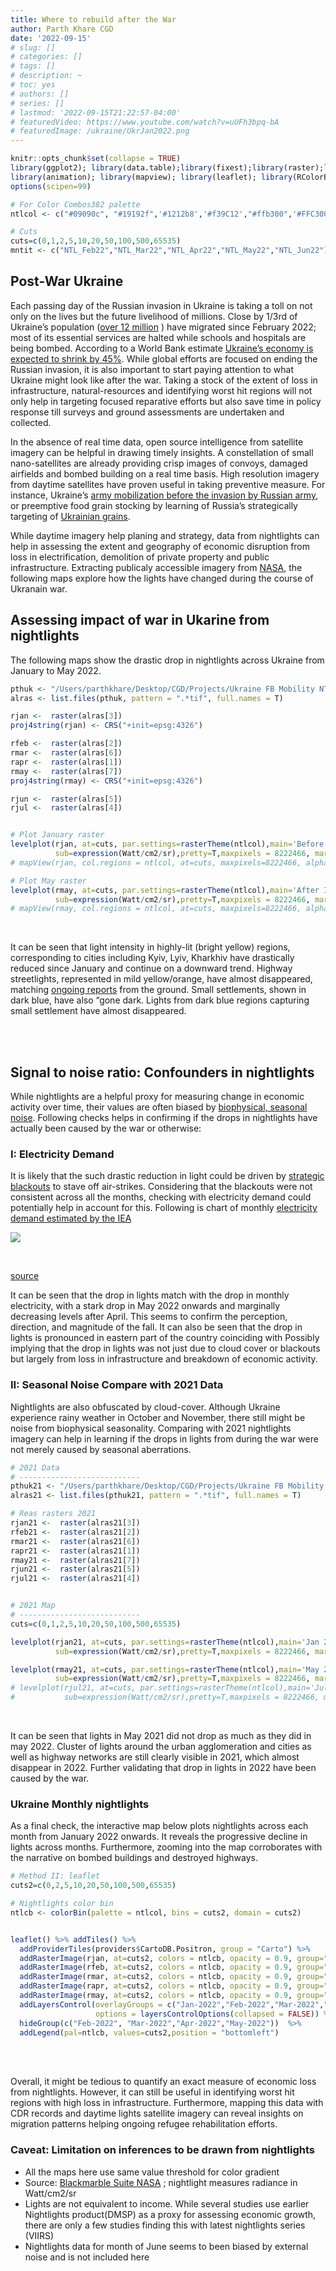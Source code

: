 ```yaml
---
title: Where to rebuild after the War
author: Parth Khare CGD
date: '2022-09-15'
# slug: []
# categories: []
# tags: []
# description: ~
# toc: yes
# authors: []
# series: []
# lastmod: '2022-09-15T21:22:57-04:00'
# featuredVideo: https://www.youtube.com/watch?v=uUFh3bpq-bA
# featuredImage: /ukraine/UkrJan2022.png
---
```




```r
knitr::opts_chunk$set(collapse = TRUE)
library(ggplot2); library(data.table);library(fixest);library(raster);library(rasterVis)
library(animation); library(mapview); library(leaflet); library(RColorBrewer)
options(scipen=99)

# For Color Combos382 palette
ntlcol <- c("#09090c", "#19192f",'#1212b8','#f39C12',"#ffb300",'#FFC300',"#ffe200")

# Cuts
cuts=c(0,1,2,5,10,20,50,100,500,65535)
mntit <- c("NTL_Feb22","NTL_Mar22","NTL_Apr22","NTL_May22","NTL_Jun22")

```

## Post-War Ukraine

Each passing day of the Russian invasion in Ukraine is taking a toll on not only on the lives but the future livelihood of millions. Close by 1/3rd of Ukraine's population ([over 12 million](https://news.un.org/en/focus/ukraine) ) have migrated since February 2022; most of its essential services are halted while schools and hospitals are being bombed. According to a World Bank estimate [Ukraine's economy is expected to shrink by 45%](https://www.worldbank.org/en/news/press-release/2022/04/10/russian-invasion-to-shrink-ukraine-economy-by-45-percent-this-year). While global efforts are focused on ending the Russian invasion, it is also important to start paying attention to what Ukraine might look like after the war. Taking a stock of the extent of loss in infrastructure, natural-resources and identifying worst hit regions will not only help in targeting focused reparative efforts but also save time in policy response till surveys and ground assessments are undertaken and collected.

In the absence of real time data, open source intelligence from satellite imagery can be helpful in drawing timely insights. A constellation of small nano-satellites are already providing crisp images of convoys, damaged airfields and bombed building on a real time basis. High resolution imagery from daytime satellites have proven useful in taking preventive measure. For instance, Ukraine's [army mobilization before the invasion by Russian army](https://www.space.com/russia-ukraine-invasion-satellite-photos), or preemptive food grain stocking by learning of Russia's strategically targeting of [Ukrainian grains](https://www.wired.com/story/satellites-ukraine-russia-grain/). 

While daytime imagery help planing and strategy, data from nightlights can help in assessing the extent and geography of economic disruption from loss in electrification, demolition of private property and public infrastructure. Extracting publicaly accessible imagery from [NASA](https://blackmarble.gsfc.nasa.gov/), the following maps explore how the lights have changed during the course of Ukranain war.



## Assessing impact of war in Ukarine from nightlights
The following maps show the drastic drop in nightlights across Ukraine from January to May 2022.

```r
pthuk <- "/Users/parthkhare/Desktop/CGD/Projects/Ukraine FB Mobility NTL/nightlights/Ukraine mosaics/2022"
alras <- list.files(pthuk, pattern = ".*tif", full.names = T)

rjan <-  raster(alras[3])
proj4string(rjan) <- CRS("+init=epsg:4326")

rfeb <-  raster(alras[2])
rmar <-  raster(alras[6])
rapr <-  raster(alras[1])
rmay <-  raster(alras[7])
proj4string(rmay) <- CRS("+init=epsg:4326")

rjun <-  raster(alras[5])
rjul <-  raster(alras[4])


# Plot January raster 
levelplot(rjan, at=cuts, par.settings=rasterTheme(ntlcol),main='Before Invasion: Jan 2022',
          sub=expression(Watt/cm2/sr),pretty=T,maxpixels = 8222466, margin=F)
# mapView(rjan, col.regions = ntlcol, at=cuts, maxpixels=8222466, alpha.regions = 0.9, zoom=6)

# Plot May raster 
levelplot(rmay, at=cuts, par.settings=rasterTheme(ntlcol),main='After Invasion: May 2022',
          sub=expression(Watt/cm2/sr),pretty=T,maxpixels = 8222466, margin=F)
# mapView(rmay, col.regions = ntlcol, at=cuts, maxpixels=8222466, alpha.regions = 0.9,zoom=6)

```
<br />

It can be seen that light intensity in highly-lit (bright yellow) regions, corresponding to cities including Kyiv, Lyiv, Kharkhiv have drastically reduced since January and continue on a downward trend. Highway streetlights, represented in mild yellow/orange, have almost disappeared, matching [ongoing reports](https://www.kyivpost.com/ukraine-politics/during-100-days-invaders-destroy-24000-km-of-roads-300-bridges.html) from the ground. Small settlements, shown in dark blue, have also “gone dark. Lights from dark blue regions capturing small settlement have almost disappeared.


<br />
<br />



## Signal to noise ratio: Confounders in nightlights

While nightlights are a helpful proxy for measuring change in economic activity over time, their values are often biased by [biophysical, seasonal noise](https://nightlights-econ.netlify.app/posts/2021-10-14-cleaning-variants/). Following checks helps in confirming if the drops in nightlights have actually been caused by the war or otherwise:


### I: Electricity Demand

It is likely that the such drastic reduction in light could be driven by [strategic blackouts](https://www.nytimes.com/2022/09/12/world/ukraine-power-blackout.html) to stave off air-strikes. Considering that the blackouts were not consistent across all the months, checking with electricity demand could potentially help in account for this. Following is chart of monthly [electricity demand estimated by the IEA](https://www.iea.org/data-and-statistics/data-tools/ukraine-real-time-electricity-data-explorer)


![](/ukraine/Ukrelecdd.png)

<br />

[source](https://www.iea.org/data-and-statistics/data-tools/ukraine-real-time-electricity-data-explorer)


It can be seen that the drop in lights match with the drop in monthly electricity, with a stark drop in May 2022 onwards and marginally decreasing levels after April. This seems to confirm the perception, direction, and magnitude of the fall. It can also be seen that the drop in lights is pronounced in eastern part of the country coinciding with  Possibly implying that the drop in lights was not just due to cloud cover or blackouts but largely from loss in infrastructure and breakdown of economic activity. 



### II: Seasonal Noise Compare with 2021 Data

Nightlights are also obfuscated by cloud-cover. Although Ukraine experience rainy weather in October and November, there still might be noise from biophysical seasonality. Comparing with 2021 nightlights imagery can help in learning if the drops in lights from during the war were not merely caused by seasonal aberrations.

```r

# 2021 Data
# ---------------------------
pthuk21 <- "/Users/parthkhare/Desktop/CGD/Projects/Ukraine FB Mobility NTL/nightlights/Ukraine mosaics/2021"
alras21 <- list.files(pthuk21, pattern = ".*tif", full.names = T)

# Reas rasters 2021
rjan21 <-  raster(alras21[3])
rfeb21 <-  raster(alras21[2])
rmar21 <-  raster(alras21[6])
rapr21 <-  raster(alras21[1])
rmay21 <-  raster(alras21[7])
rjun21 <-  raster(alras21[5])
rjul21 <-  raster(alras21[4])


# 2021 Map
# ---------------------------
cuts=c(0,1,2,5,10,20,50,100,500,65535)

levelplot(rjan21, at=cuts, par.settings=rasterTheme(ntlcol),main='Jan 2021',
          sub=expression(Watt/cm2/sr),pretty=T,maxpixels = 8222466, margin=F)

levelplot(rmay21, at=cuts, par.settings=rasterTheme(ntlcol),main='May 2021',
          sub=expression(Watt/cm2/sr),pretty=T,maxpixels = 8222466, margin=F)
# levelplot(rjul21, at=cuts, par.settings=rasterTheme(ntlcol),main='July 2021',
#           sub=expression(Watt/cm2/sr),pretty=T,maxpixels = 8222466, margin=F)
```


<br />

It can be seen that lights in May 2021 did not drop as much as they did in may 2022. Cluster of lights around the urban agglomeration and cities as well as highway networks are still clearly visible in 2021, which almost disappear in 2022. Further validating that drop in lights in 2022 have been caused by the war.


### Ukraine Monthly nightlights 
As a final check, the interactive map below plots nightlights across each month from January 2022 onwards. It reveals the progressive decline in lights across months. Furthermore, zooming into the map corroborates with the narrative on bombed buildings and destroyed highways.

```r
# Method II: leaflet
cuts2=c(0,2,5,10,20,50,100,500,65535)

# Nightlights color bin
ntlcb <- colorBin(palette = ntlcol, bins = cuts2, domain = cuts2)


leaflet() %>% addTiles() %>%
  addProviderTiles(providers$CartoDB.Positron, group = "Carto") %>%
  addRasterImage(rjan, at=cuts2, colors = ntlcb, opacity = 0.9, group="Jan-2022") %>%
  addRasterImage(rfeb, at=cuts2, colors = ntlcb, opacity = 0.9, group="Feb-2022") %>%
  addRasterImage(rmar, at=cuts2, colors = ntlcb, opacity = 0.9, group="Mar-2022") %>%
  addRasterImage(rapr, at=cuts2, colors = ntlcb, opacity = 0.9, group="Apr-2022") %>%
  addRasterImage(rmay, at=cuts2, colors = ntlcb, opacity = 0.9, group="May-2022") %>%
  addLayersControl(overlayGroups = c("Jan-2022","Feb-2022","Mar-2022","Apr-2022","May-2022"),
                   options = layersControlOptions(collapsed = FALSE)) %>% 
  hideGroup(c("Feb-2022", "Mar-2022","Apr-2022","May-2022"))  %>%
  addLegend(pal=ntlcb, values=cuts2,position = "bottomleft")
```

<br />
<br />



Overall, it might be tedious to quantify an exact measure of economic loss from nightlights. However, it can still be useful in identifying worst hit regions with high loss in infrastructure. Furthermore, mapping this data with CDR records and daytime lights satellite imagery can reveal insights on migration patterns helping ongoing refugee rehabilitation efforts.



<!-- Drop in nightlights across months -->

<!-- ![](UkrNtl_lres.gif) -->


### Caveat: Limitation on inferences to be drawn from nightlights

  - All the maps here use same value threshold for color gradient 
  - Source: [Blackmarble Suite NASA](https://blackmarble.gsfc.nasa.gov/) ; nightlight measures radiance in Watt/cm2/sr
  - Lights are not equivalent to income. While several studies use earlier Nightlights product(DMSP) as a proxy for assessing economic growth, there are only a few studies finding this with latest nightlights series (VIIRS) 
  - Nightlights data for month of June seems to been biased by external noise and is not included here


